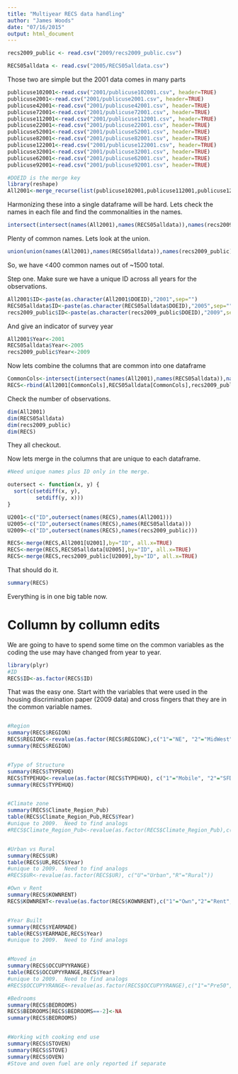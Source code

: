 ```yaml
---
title: "Multiyear RECS data handling"
author: "James Woods"
date: "07/16/2015"
output: html_document
---
```


```r
recs2009_public <- read.csv("2009/recs2009_public.csv")

RECS05alldata <- read.csv("2005/RECS05alldata.csv")

```
Those two are simple but the 2001 data comes in many parts

```r
publicuse102001<-read.csv("2001/publicuse102001.csv", header=TRUE)  
publicuse2001<-read.csv("2001/publicuse2001.csv", header=TRUE)   
publicuse42001<-read.csv("2001/publicuse42001.csv", header=TRUE)  
publicuse72001<-read.csv("2001/publicuse72001.csv", header=TRUE)
publicuse112001<-read.csv("2001/publicuse112001.csv", header=TRUE)  
publicuse22001<-read.csv("2001/publicuse22001.csv", header=TRUE)  
publicuse52001<-read.csv("2001/publicuse52001.csv", header=TRUE)  
publicuse82001<-read.csv("2001/publicuse82001.csv", header=TRUE)
publicuse122001<-read.csv("2001/publicuse122001.csv", header=TRUE) 
publicuse32001<-read.csv("2001/publicuse32001.csv", header=TRUE)
publicuse62001<-read.csv("2001/publicuse62001.csv", header=TRUE)  
publicuse92001<-read.csv("2001/publicuse92001.csv", header=TRUE)

#DOEID is the merge key
library(reshape)
All2001<-merge_recurse(list(publicuse102001,publicuse112001,publicuse122001,publicuse2001,publicuse22001,publicuse32001,publicuse42001,publicuse52001,publicuse62001,publicuse72001,publicuse82001,publicuse92001))

```

Harmonizing these into a single dataframe will be hard.  Lets check the names in each file and find the commonalities in the names.

```r
intersect(intersect(names(All2001),names(RECS05alldata)),names(recs2009_public))

```
Plenty of common names.  Lets look at the union.

```r
union(union(names(All2001),names(RECS05alldata)),names(recs2009_public))

```
So, we have <400 common names out of ~1500 total.

Step one.  Make sure we have a unique ID across all years for the observations.

```r

All2001$ID<-paste(as.character(All2001$DOEID),"2001",sep="")
RECS05alldata$ID<-paste(as.character(RECS05alldata$DOEID),"2005",sep="")
recs2009_public$ID<-paste(as.character(recs2009_public$DOEID),"2009",sep="")
```

And give an indicator of survey year

```r
All2001$Year<-2001
RECS05alldata$Year<-2005
recs2009_public$Year<-2009
```

Now lets combine the columns that are common into one dataframe

```r
CommonCols<-intersect(intersect(names(All2001),names(RECS05alldata)),names(recs2009_public))
RECS<-rbind(All2001[CommonCols],RECS05alldata[CommonCols],recs2009_public[CommonCols])
```

Check the number of observations.
```r
dim(All2001)
dim(RECS05alldata)
dim(recs2009_public)
dim(RECS)
```
They all checkout.

Now lets merge in the columns that are unique to each dataframe.
```r
#Need unique names plus ID only in the merge.

outersect <- function(x, y) {
  sort(c(setdiff(x, y),
         setdiff(y, x)))
}

U2001<-c("ID",outersect(names(RECS),names(All2001)))
U2005<-c("ID",outersect(names(RECS),names(RECS05alldata)))
U2009<-c("ID",outersect(names(RECS),names(recs2009_public)))

RECS<-merge(RECS,All2001[U2001],by="ID", all.x=TRUE)
RECS<-merge(RECS,RECS05alldata[U2005],by="ID", all.x=TRUE)
RECS<-merge(RECS,recs2009_public[U2009],by="ID", all.x=TRUE)
```

That should do it.

```r
summary(RECS)

```
Everything is in one big table now.

# Collumn by collumn edits

We are going to have to spend some time on the common variables as the coding the use may have changed from year to year.

```r
library(plyr)
#ID
RECS$ID<-as.factor(RECS$ID)  
```

That was the easy one.  Start with the variables that were used in the housing discrimination paper (2009 data) and cross fingers that they are in the common variable names.
```r


```


```r
#Region
summary(RECS$REGION)
RECS$REGIONC<-revalue(as.factor(RECS$REGIONC),c("1"="NE", "2"="MidWest","3"="South","4"="West"))
summary(RECS$REGION)


#Type of Structure
summary(RECS$TYPEHUQ)
RECS$TYPEHUQ<-revalue(as.factor(RECS$TYPEHUQ), c("1"="Mobile", "2"="SFDetached", "3"="SFAttached", "4"="SmApartment", "5"="LgApartment"))
summary(RECS$TYPEHUQ)


#Climate zone
summary(RECS$Climate_Region_Pub)
table(RECS$Climate_Region_Pub,RECS$Year)
#unique to 2009.  Need to find analogs
#RECS$Climate_Region_Pub<-revalue(as.factor(RECS$Climate_Region_Pub),c("1"="VColdCold","2"="HotDryMixedDry","3"="HotHumid","4"="MixedHumid","5"="Marine"))


#Urban vs Rural
summary(RECS$UR)
table(RECS$UR,RECS$Year)
#unique to 2009.  Need to find analogs
#RECS$UR<-revalue(as.factor(RECS$UR), c("U"="Urban","R"="Rural"))

#Own v Rent
summary(RECS$KOWNRENT)
RECS$KOWNRENT<-revalue(as.factor(RECS$KOWNRENT),c("1"="Own","2"="Rent","3"="Free"))


#Year Built
summary(RECS$YEARMADE)
table(RECS$YEARMADE,RECS$Year)
#unique to 2009.  Need to find analogs


#Moved in
summary(RECS$OCCUPYYRANGE)
table(RECS$OCCUPYYRANGE,RECS$Year)
#unique to 2009.  Need to find analogs
#RECS$OCCUPYYRANGE<-revalue(as.factor(RECS$OCCUPYYRANGE),c("1"="Pre50", "2"="5059","3"="6069","4"="7079","5"="8089","6"="9099", "7"="0004","8"="0509"))

#Bedrooms
summary(RECS$BEDROOMS)
RECS$BEDROOMS[RECS$BEDROOMS==-2]<-NA
summary(RECS$BEDROOMS)


#Working with cooking end use
summary(RECS$STOVEN)
summary(RECS$STOVE)
summary(RECS$OVEN)
#Stove and oven fuel are only reported if separate
```







